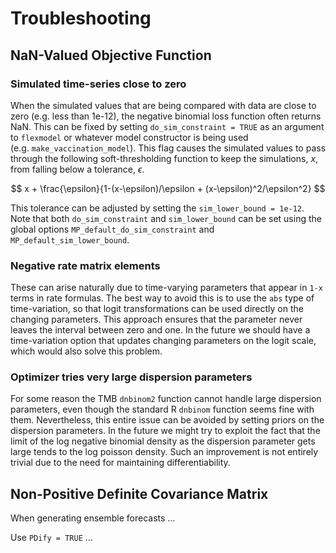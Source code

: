 # Troubleshooting

## NaN-Valued Objective Function

### Simulated time-series close to zero

When the simulated values that are being compared with data are close to zero (e.g. less than 1e-12), the negative binomial loss function often returns NaN.  This can be fixed by setting `do_sim_constraint = TRUE` as an argument to `flexmodel` or whatever model constructor is being used (e.g. `make_vaccination_model`). This flag causes the simulated values to pass through the following soft-thresholding function to keep the simulations, $x$, from falling below a tolerance, $\epsilon$.

$$
x + \frac{\epsilon}{1-(x-\epsilon)/\epsilon + (x-\epsilon)^2/\epsilon^2}
$$

This tolerance can be adjusted by setting the `sim_lower_bound = 1e-12`. Note that both `do_sim_constraint` and `sim_lower_bound` can be set using the global options `MP_default_do_sim_constraint` and `MP_default_sim_lower_bound`.


### Negative rate matrix elements

These can arise naturally due to time-varying parameters that appear in `1-x` terms in rate formulas. The best way to avoid this is to use the `abs` type of time-variation, so that logit transformations can be used directly on the changing parameters. This approach ensures that the parameter never leaves the interval between zero and one. In the future we should have a time-variation option that updates changing parameters on the logit scale, which would also solve this problem.

### Optimizer tries very large dispersion parameters

For some reason the TMB `dnbinom2` function cannot handle large dispersion parameters, even though the standard R `dnbinom` function seems fine with them.  Nevertheless, this entire issue can be avoided by setting priors on the dispersion parameters. In the future we might try to exploit the fact that the limit of the log negative binomial density as the dispersion parameter gets large tends to the log poisson density. Such an improvement is not entirely trivial due to the need for maintaining differentiability.

## Non-Positive Definite Covariance Matrix

When generating ensemble forecasts ...

Use `PDify = TRUE` ...

